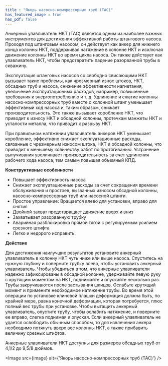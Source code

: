 ```yaml
---
title : "Якорь насосно-компрессорных труб (TAC)"
has_featured_image : true
has_pdf: false
---
```


Анкерный улавливатель НКТ (TAC) является одним из наиболее важных инструментов для достижения эффективной работы штангового насоса. Проходя под штанговым насосом, он действует как анкер для нижнего конца колонны НКТ, поддерживая натяжение в колонне НКТ и исключая движение колонны НКТ во время цикла насоса. Он также действует как улавливатель НКТ, чтобы предотвратить падение разорванной трубы в скважину.

Эксплуатация штанговых насосов со свободно свисающими НКТ вызывает такие проблемы, как чрезмерный износ штоков, НКТ, обсадных труб и насоса, снижение эффективности нагнетания, увеличение эксплуатационных расходов, например, повышенные требования к энергопотреблению и т. д. Удлинение и сжатие колонны насосно-компрессорных труб вместе с колонной штанг уменьшает эффективный ход насоса и, таким образом, снижает производительность. Это также вызывает коробление НКТ, что приводит к износу НКТ и обсадной колонны, протечкам манжеты НКТ и усталости металла, что приводит к разрыву НКТ.

При правильном натяжении улавливатель анкеров НКТ уменьшает коробление, эффективно снижает эксплуатационные расходы, связанные с чрезмерным износом штока, НКТ и обсадной колонны, что приводит к меньшему количеству работ по протягиванию. Устранение выпучивания увеличивает производительность за счет удлинения рабочего хода насоса, тем самым повышая объемный КПД.

**Конструктивные особенности**

* Повышает эффективность насоса
* Снижает эксплуатационные расходы за счет сокращения времени обслуживания и простоев, вызванных износом обсадной колонны, насосно-компрессорных труб или насосной штанги.
* Простое управление: Вращается влево для установки, вправо для снятия
* Двойной захват предотвращает движение вверх и вниз
* Захватывает разорванную трубку
* Аварийная разблокировка прямой тягой с регулируемым усилием срезного штифта
* Легко и недорого исправить.

**Действие**

Для достижения наилучших результатов установите анкерный улавливатель в колонну НКТ чуть ниже или выше насоса. Спуститесь на нужную глубину и поверните трубку влево, чтобы установить анкерный улавливатель. Чтобы убедиться в том, что анкерные улавливатели надежно зафиксированы в обсадной колонне, удерживайте левую руку с крутящим моментом на НКТ, поднимайте и опускайте несколько раз. Трубы закручиваются после застывания шлицов. Ослабьте крутящий момент и примените необходимое натяжение трубы.
Во время этой операции по установке клиновой плашки деформация должна быть, по крайней мере, равна конечной деформации, которая потребуется, плюс полный вес трубы при установке.
Чтобы вытащить анкерный улавливатель, опустите трубу, чтобы ослабить натяжение, и поверните ее вправо, слегка поднимая и опуская. Если анкерный улавливатель не удается освободить обычным способом, то для извлечения анкера необходимо потянуть вверх вес колонны НКТ, а также прибавить величину срезных штифтов.

Анкерные улавливатели НКТ доступны для размеров обсадных труб от 4,1/2 до 9,5/8 дюймов.


<Image src={image} alt={'Якорь насосно-компрессорных труб (TAC)'} />